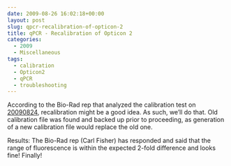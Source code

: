 ```yaml
---
date: 2009-08-26 16:02:18+00:00
layout: post
slug: qpcr-recalibration-of-opticon-2
title: qPCR - Recalibration of Opticon 2
categories:
  - 2009
  - Miscellaneous
tags:
  - calibration
  - Opticon2
  - qPCR
  - troubleshooting
---
```


According to the Bio-Rad rep that analyzed the calibration test on [20090824](/Sam%27s+Working+Notebook+Jun-Aug+2009#sjw20090824), recalibration might be a good idea. As such, we'll do that. Old calibration file was found and backed up prior to proceeding, as generation of a new calibration file would replace the old one.

Results: The Bio-Rad rep (Carl Fisher) has responded and said that the range of fluorescence is within the expected 2-fold difference and looks fine! Finally!
